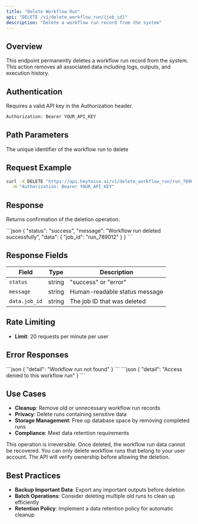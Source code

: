 ---
title: "Delete Workflow Run"
api: "DELETE /v1/delete_workflow_run/{job_id}"
description: "Delete a workflow run record from the system"
---

## Overview

This endpoint permanently deletes a workflow run record from the system. This action removes all associated data including logs, outputs, and execution history.

## Authentication

Requires a valid API key in the Authorization header.

```bash
Authorization: Bearer YOUR_API_KEY
```

## Path Parameters

<ParamField path="job_id" type="string" required>
  The unique identifier of the workflow run to delete
</ParamField>

## Request Example

```bash
curl -X DELETE "https://api.heytessa.ai/v1/delete_workflow_run/run_789012" \
  -H "Authorization: Bearer YOUR_API_KEY"
```

## Response

Returns confirmation of the deletion operation.

<ResponseExample>
```json
{
  "status": "success",
  "message": "Workflow run deleted successfully",
  "data": {
    "job_id": "run_789012"
  }
}
```
</ResponseExample>

## Response Fields

| Field | Type | Description |
|-------|------|-------------|
| `status` | string | "success" or "error" |
| `message` | string | Human-readable status message |
| `data.job_id` | string | The job ID that was deleted |

## Rate Limiting

- **Limit**: 20 requests per minute per user

## Error Responses

<ResponseExample>
```json
{
  "detail": "Workflow run not found"
}
```
</ResponseExample>

<ResponseExample>
```json
{
  "detail": "Access denied to this workflow run"
}
```
</ResponseExample>

## Use Cases

- **Cleanup**: Remove old or unnecessary workflow run records
- **Privacy**: Delete runs containing sensitive data
- **Storage Management**: Free up database space by removing completed runs
- **Compliance**: Meet data retention requirements

<Warning>
  This operation is irreversible. Once deleted, the workflow run data cannot be recovered.
</Warning>

<Note>
  You can only delete workflow runs that belong to your user account. The API will verify ownership before allowing the deletion.
</Note>

## Best Practices

- **Backup Important Data**: Export any important outputs before deletion
- **Batch Operations**: Consider deleting multiple old runs to clean up efficiently
- **Retention Policy**: Implement a data retention policy for automatic cleanup 